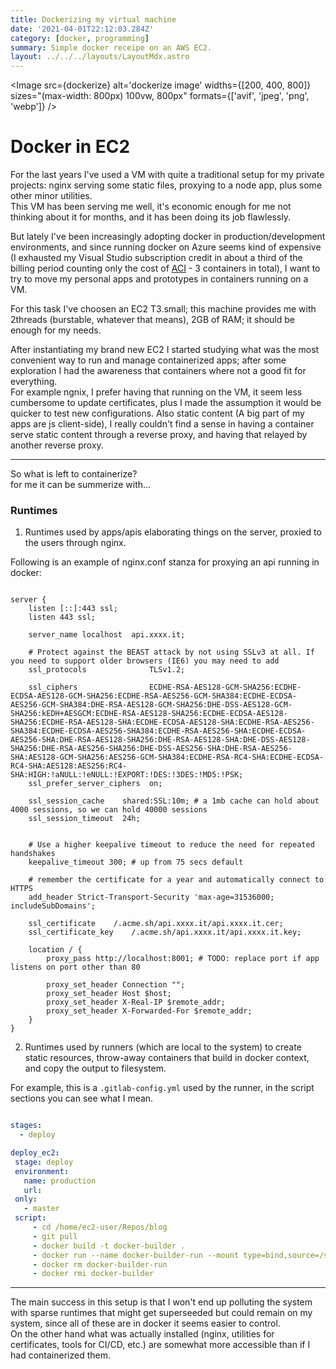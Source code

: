 ```yaml
---
title: Dockerizing my virtual machine
date: '2021-04-01T22:12:03.284Z'
category: [docker, programming]
summary: Simple docker receipe on an AWS EC2.
layout: ../../../layouts/LayoutMdx.astro
---
```




<Image src={dockerize} alt='dockerize image' widths={[200, 400, 800]} sizes="(max-width: 800px) 100vw, 800px" formats={['avif', 'jpeg', 'png', 'webp']} />

# Docker in EC2

For the last years I've used a VM with quite a traditional setup for my private projects: nginx serving some static files, proxying to a node app, plus some other minor utilities.  
This VM has been serving me well, it's economic enough for me not thinking about it for months, and it has been doing its job flawlessly.

But lately I've been increasingly adopting docker in production/development environments, and since running docker on Azure seems kind of expensive (I exhausted my Visual Studio subscription credit in about a third of the billing period counting only the cost of [ACI](https://azure.microsoft.com/en-us/services/container-instances/) - 3 containers in total), I want to try to move my personal apps and prototypes in containers running on a VM.


For this task I've choosen an EC2 T3.small; this machine provides me with 2threads (burstable, whatever that means), 2GB of RAM; it should be enough for my needs. 


After instantiating my brand new EC2 I started studying what was the most convenient way to run and manage containerized apps; after some exploration I had the awareness that containers where not a good fit for everything.  
For example ngnix, I prefer having that running on the VM, it seem less cumbersome to update certificates, plus I made the assumption it would be quicker to test new configurations.
Also static content (A big part of my apps are js client-side), I really couldn't find a sense in having a container serve static content through a reverse proxy, and having that relayed by another reverse proxy.



--- 
So what is left to containerize?  
for me it can be summerize with...

### Runtimes

1. Runtimes used by apps/apis elaborating things on the server, proxied to the users through nginx.

Following is an example of nginx.conf stanza for proxying an api running in docker:
```nginx

server {
    listen [::]:443 ssl;
    listen 443 ssl;

    server_name localhost  api.xxxx.it;

    # Protect against the BEAST attack by not using SSLv3 at all. If you need to support older browsers (IE6) you may need to add
    ssl_protocols              TLSv1.2;

    ssl_ciphers                ECDHE-RSA-AES128-GCM-SHA256:ECDHE-ECDSA-AES128-GCM-SHA256:ECDHE-RSA-AES256-GCM-SHA384:ECDHE-ECDSA-AES256-GCM-SHA384:DHE-RSA-AES128-GCM-SHA256:DHE-DSS-AES128-GCM-SHA256:kEDH+AESGCM:ECDHE-RSA-AES128-SHA256:ECDHE-ECDSA-AES128-SHA256:ECDHE-RSA-AES128-SHA:ECDHE-ECDSA-AES128-SHA:ECDHE-RSA-AES256-SHA384:ECDHE-ECDSA-AES256-SHA384:ECDHE-RSA-AES256-SHA:ECDHE-ECDSA-AES256-SHA:DHE-RSA-AES128-SHA256:DHE-RSA-AES128-SHA:DHE-DSS-AES128-SHA256:DHE-RSA-AES256-SHA256:DHE-DSS-AES256-SHA:DHE-RSA-AES256-SHA:AES128-GCM-SHA256:AES256-GCM-SHA384:ECDHE-RSA-RC4-SHA:ECDHE-ECDSA-RC4-SHA:AES128:AES256:RC4-SHA:HIGH:!aNULL:!eNULL:!EXPORT:!DES:!3DES:!MD5:!PSK;
    ssl_prefer_server_ciphers  on;

    ssl_session_cache    shared:SSL:10m; # a 1mb cache can hold about 4000 sessions, so we can hold 40000 sessions
    ssl_session_timeout  24h;


    # Use a higher keepalive timeout to reduce the need for repeated handshakes
    keepalive_timeout 300; # up from 75 secs default

    # remember the certificate for a year and automatically connect to HTTPS
    add_header Strict-Transport-Security 'max-age=31536000; includeSubDomains';

    ssl_certificate    /.acme.sh/api.xxxx.it/api.xxxx.it.cer;
    ssl_certificate_key    /.acme.sh/api.xxxx.it/api.xxxx.it.key;

    location / {
        proxy_pass http://localhost:8001; # TODO: replace port if app listens on port other than 80
        
        proxy_set_header Connection "";
        proxy_set_header Host $host;
        proxy_set_header X-Real-IP $remote_addr;
        proxy_set_header X-Forwarded-For $remote_addr;
    }
}

```

2. Runtimes used by runners (which are local to the system) to create static resources, throw-away containers that build in docker context, and copy the output to filesystem.

For example, this is a `.gitlab-config.yml` used by the runner, in the script sections you can see what I mean. 
```yaml

stages:
  - deploy

deploy_ec2:
 stage: deploy
 environment:
   name: production 
   url: 
 only:
   - master
 script:
     - cd /home/ec2-user/Repos/blog
     - git pull
     - docker build -t docker-builder .
     - docker run --name docker-builder-run --mount type=bind,source=/srv/www/blog,target=/app/public-def docker-builder
     - docker rm docker-builder-run
     - docker rmi docker-builder
```


---


The main success in this setup is that I won't end up polluting the system with sparse runtimes that might get superseeded but could remain on my system, since all of these are in docker it seems easier to control.  
On the other hand what was actually installed (nginx, utilities for certificates, tools for CI/CD, etc.) are somewhat more accessible than if I had containerized them.

